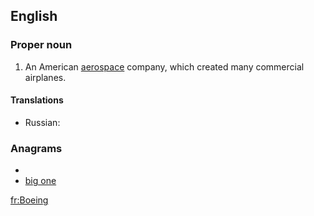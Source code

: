 ==English==
{{wikipedia}}

===Proper noun===
{{en-proper noun}}

# {{aviation}} An American [[aerospace]] company, which created many commercial airplanes.

====Translations====
{{trans-top|An American aerospace company}}
* Russian: {{t|ru|Боинг|m|tr=Bóing}}
{{trans-mid}}
{{trans-bottom}}

===Anagrams===
* {{alphagram|begino}}
* [[big one#English|big one]]

[[fr:Boeing]]